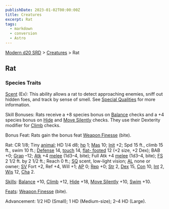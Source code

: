 ```yaml
---
publishDate: 2023-01-02T00:00:00Z
title: Creatures
excerpt: Rat
tags:
  - markdown
  - conversion
  - Astro
---
```


[Modern d20 SRD](/#modernD20) > [Creatures](modern-d20-srd-creatures-index) > Rat

## Rat

### Species Traits

[Scent](modern-d20-srd-special-abilities-scent) (Ex): This ability allows a
rat to detect approaching enemies, sniff out hidden foes, and track by sense
of smell. See [Special Qualities](modern-d20-srd-creatures-creature-overview)
for more information.

Skill Bonuses: Rats receive a +8 species bonus on [Balance](modern-d20-srd-skills-balance) checks and a +4 species bonus on [Hide](modern-d20-srd-skills-hide) and [Move Silently](modern-d20-srd-skills-move-silently) checks. They
use their Dexterity modifier for [Climb](modern-d20-srd-skills-climb) checks.

Bonus Feat: Rats gain the bonus feat [Weapon Finesse](modern-d20-srd-feats-weapon-finesse) (bite).

Rat: CR 1/8; Tiny [animal](modern-d20-srd-creature-types-animal); HD 1/4 d8;
[hp](modern-d20-srd-combat-hit-points) 1; [Mas](modern-d20-srd-creatures-creature-overview) 10; [Init](modern-d20-srd-combat-initiative) +2; Spd 15
ft., climb 15 ft., swim 10 ft.; [Defense](modern-d20-srd-combat-defense) 14,
[touch](modern-d20-srd-combat-attack-actions) 14, [flat- footed](modern-d20-srd-combat-surprise) 12 (+2 size, +2 Dex); BAB +0;
[Grap](modern-d20-srd-combat-grapple) –12; [Atk](modern-d20-srd-combat-attack-roll) +4 [melee](modern-d20-srd-combat-attack-roll) (1d3–4, bite); Full Atk +4
[melee](modern-d20-srd-combat-attack-roll) (1d3–4, bite); [FS](modern-d20-srd-creatures-creature-overview) 2 1/2 ft. by 2 1/2 ft.; Reach 0 ft.;
[SQ](modern-d20-srd-creatures-creature-overview) scent, low-light vision;
[AL](modern-d20-srd-basics-allegiances) none or owner; [SV](modern-d20-srd-basics-saving-throws) Fort +2, Ref +4, Will +1; [AP](modern-d20-srd-creatures-creature-overview) 0; [Rep](modern-d20-srd-creatures-creature-overview) +0;
[Str](modern-d20-srd-basics-ability-scores) 2, [Dex](modern-d20-srd-basics-ability-scores) 15, [Con](modern-d20-srd-basics-ability-scores) 10,
[Int](modern-d20-srd-basics-ability-scores) 2, [Wis](modern-d20-srd-basics-ability-scores) 12, [Cha](modern-d20-srd-basics-ability-scores) 2.

[Skills](modern-d20-srd-skills-index): [Balance](modern-d20-srd-skills-balance) +10, [Climb](modern-d20-srd-skills-climb) +12, [Hide](modern-d20-srd-skills-hide) +18, [Move Silently](modern-d20-srd-skills-move-silently) +10,
[Swim](modern-d20-srd-skills-swim) +10.

[Feats](modern-d20-srd-feats-index): [Weapon Finesse](modern-d20-srd-feats-weapon-finesse) (bite).

Advancement: 1/2 HD (Small); 1 HD (Medium-size); 2–4 HD (Large).

